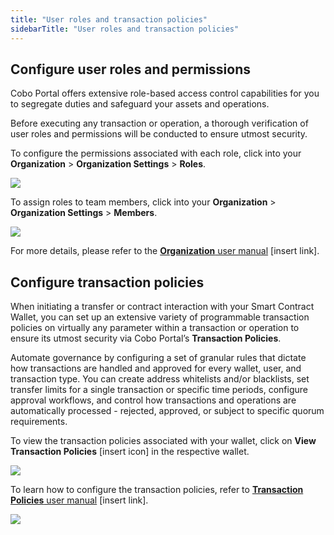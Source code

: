 ```yaml
---
title: "User roles and transaction policies"
sidebarTitle: "User roles and transaction policies"
---
```


## Configure user roles and permissions

Cobo Portal offers extensive role-based access control capabilities for you to segregate duties and safeguard your assets and operations.

Before executing any transaction or operation, a thorough verification of user roles and permissions will be conducted to ensure utmost security.

To configure the permissions associated with each role, click into your **Organization** > **Organization Settings** > **Roles**.

<img src="/images/smart-contract-wallet/user-roles-tx-policies-1.png"/>

To assign roles to team members, click into your **Organization** > **Organization Settings** > **Members**.

<img src="/images/smart-contract-wallet/user-roles-tx-policies-2.png"/>

For more details, please refer to the <u>**Organization** user manual</u> [insert link].


## Configure transaction policies

When initiating a transfer or contract interaction with your Smart Contract Wallet, you can set up an extensive variety of programmable transaction policies on virtually any parameter within a transaction or operation to ensure its utmost security via Cobo Portal’s **Transaction Policies**.

Automate governance by configuring a set of granular rules that dictate how transactions are handled and approved for every wallet, user, and transaction type. You can create address whitelists and/or blacklists, set transfer limits for a single transaction or specific time periods, configure approval workflows, and control how transactions and operations are automatically processed - rejected, approved, or subject to specific quorum requirements.

To view the transaction policies associated with your wallet, click on **View Transaction Policies** [insert icon] in the respective wallet.

<img src="/images/smart-contract-wallet/user-roles-tx-policies-3.png"/>

To learn how to configure the transaction policies, refer to <u>**Transaction Policies** user manual</u> [insert link].

<img src="/images/smart-contract-wallet/user-roles-tx-policies-4.png"/>